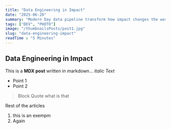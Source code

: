 ```yaml
---
title: "Data Engineering in Impact"
date: "2025-06-20"
summary: "Modern Day data pipeline transform how impact changes the world..."
tags: ["DEV", "PHOTO"]
image: "/thumbnailsPosts/post1.jpg"
slug: "data-engineering-impact"
readTime : "5 Minutes"
---
```


## Data Engineering in Impact

This is a **MDX post** written in markdown...
*italic Text*
- Point 1
- Point 2

> Block Quote what is that 

Rest of the articles

1. this is an exempm
2. Again


